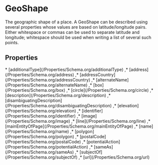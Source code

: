
# GeoShape

The geographic shape of a place. A GeoShape can be described using several properties whose values are based on latitude/longitude pairs. Either whitespace or commas can be used to separate latitude and longitude; whitespace should be used when writing a list of several such points.

## Properties

<Grid>
* [additionalType](/Properties/Schema.org/additionalType)
,* [address](/Properties/Schema.org/address)
,* [addressCountry](/Properties/Schema.org/addressCountry)
,* [alternateName](/Properties/Schema.org/alternateName)
,* [box](/Properties/Schema.org/box)
,* [circle](/Properties/Schema.org/circle)
,* [description](/Properties/Schema.org/description)
,* [disambiguatingDescription](/Properties/Schema.org/disambiguatingDescription)
,* [elevation](/Properties/Schema.org/elevation)
,* [identifier](/Properties/Schema.org/identifier)
,* [image](/Properties/Schema.org/image)
,* [line](/Properties/Schema.org/line)
,* [mainEntityOfPage](/Properties/Schema.org/mainEntityOfPage)
,* [name](/Properties/Schema.org/name)
,* [polygon](/Properties/Schema.org/polygon)
,* [postalCode](/Properties/Schema.org/postalCode)
,* [potentialAction](/Properties/Schema.org/potentialAction)
,* [sameAs](/Properties/Schema.org/sameAs)
,* [subjectOf](/Properties/Schema.org/subjectOf)
,* [url](/Properties/Schema.org/url)

</Grid>

